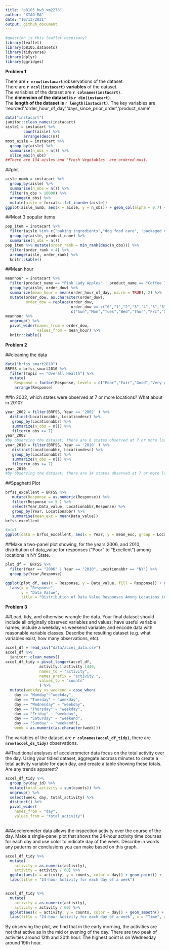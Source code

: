 ```yaml
---
title: "p8105_hw3_xm2276"
author: "XIAO MA"
date: "10/13/2021"
output: github_document
---
```


```r
#question is this leaflet necessary?
library(leaflet)
library(p8105.datasets)
library(tidyverse)
library(dplyr)
library(ggridges)
```

**Problem 1**

There are **`r nrow(instacart)`**observations of the dataset.  
There are **`r ncol(instacart)` variables** of the dataset.  
The variables of the dataset are **`r colnames(instacart)`**.  
The **dimension of the dataset is `r dim(instacart)`**.  
The **length of the dataset is `r length(instacart)`**.
The key variables are 'reorded','order_hour_of_day','days_since_prior_order','product_name'

```r
data("instacart")
janitor::clean_names(instacart)
aisle1 = instacart %>% 
        count(aisle) %>%
        arrange(desc(n))
most_aisle = instacart %>%
  group_by(aisle) %>% 
  summarise(n_obs = n()) %>% 
  slice_max(n_obs)
##There are 134 aisles and 'Fresh Vegetables' are ordered most.
```

##plot 
```r
aisle_numb = instacart %>%
  group_by(aisle) %>% 
  summarise(n_obs = n()) %>% 
  filter(n_obs > 10000) %>% 
  arrange(n_obs) %>% 
  mutate(aisle = forcats::fct_inorder(aisle))
ggplot(aisle_numb, aes(x = aisle, y = n_obs)) + geom_col(alpha = 0.7) + coord_flip() 
```

##Most 3 popular items
```r
pop_item = instacart %>% 
  filter(aisle %in% c("baking ingredients","dog food care", "packaged vegetables fruits")) %>% 
  group_by(aisle, product_name) %>% 
  summarise(n_obs = n())
pop_item %>% mutate(order_rank = min_rank(desc(n_obs))) %>% 
  filter(order_rank < 4) %>% 
  arrange(aisle, order_rank) %>% 
  knitr::kable()
```
##Mean hour
```r
meanhour = instacart %>% 
  filter(product_name == "Pink Lady Apples" | product_name == "Coffee Ice Cream") %>% 
  group_by(aisle, order_dow) %>% 
  summarize(mean_hour = mean(order_hour_of_day, na.rm = TRUE), 2) %>% 
  mutate(order_dow, as.character(order_dow), 
         order_dow = replace(order_dow, 
                             order_dow == c("0","1","2","3","4","5","6"), 
                             c("Sun","Mon","Tues","Wed","Thur","Fri","Sat")))
meanhour %>% 
  ungroup() %>%
  pivot_wider(names_from = order_dow,
              values_from = mean_hour) %>% 
  knitr::kable()
```



**Problem 2**

##cleaning the data
```r
data("brfss_smart2010")
BRFSS = brfss_smart2010 %>%
  filter(Topic == "Overall Health") %>%
  mutate(
    Response = factor(Response, levels = c("Poor","Fair","Good","Very good", "Excellent"))) %>% 
    arrange(Response)
```

##In 2002, which states were observed at 7 or more locations? What about in 2010?
```r
year_2002 = filter(BRFSS, Year == '2002' ) %>%
  distinct(Locationabbr, Locationdesc) %>% 
   group_by(Locationabbr) %>%
   summarize(n_obs = n()) %>% 
   filter(n_obs >= 7)
year_2002
#by observing the dataset, there are 6 states observed at 7 or more locations. They are CT,FL,MA,NC,NJ,PA,
year_2010 = filter(BRFSS, Year == '2010' ) %>%
   distinct(Locationabbr, Locationdesc) %>% 
   group_by(Locationabbr) %>%
   summarize(n_obs = n()) %>% 
   filter(n_obs >= 7)
year_2010
#by observing the dataset, there are 14 states observed at 7 or more locations. They are CA,CO,FL,MA,MD,NC,NE,NJ,NY,OH,PA,SC,TX,WA

```

##Spaghetti Plot
```r
brfss_excellent = BRFSS %>% 
   mutate(Response = as.numeric(Response)) %>% 
   filter(Response == 5 ) %>%
   select(Year,Data_value, Locationabbr,Response) %>% 
   group_by(Year, Locationabbr) %>% 
   summarise(mean_exc = mean(Data_value))
brfss_excellent

#plot
ggplot(data = brfss_excellent, aes(x = Year, y = mean_exc, group = Locationabbr, color = Locationabbr)) + geom_line() + labs(title = "Spaghetti Plot")

```

##Make a two-panel plot showing, for the years 2006, and 2010, distribution of data_value for responses (“Poor” to “Excellent”) among locations in NY State.
```r
plot_df =  BRFSS %>% 
  filter(Year == "2006" | Year == "2010", Locationabbr == "NY") %>% 
  group_by(Year,Response)

ggplot(plot_df, aes(x = Response, y = Data_value, fill = Response)) + geom_col() + facet_grid(.~Year) + 
  labs(x = "Response",
       y = "Data Value",
       title = "Distribution of Data Value Responses Among Locations in NY")

```


**Problem 3**

##Load, tidy, and otherwise wrangle the data. Your final dataset should include all originally observed variables and values; have useful variable names; include a weekday vs weekend variable; and encode data with reasonable variable classes. Describe the resulting dataset (e.g. what variables exist, how many observations, etc).
```r
accel_df = read_csv("data/accel_data.csv")
accel_df %>% 
  janitor::clean_names()
accel_df_tidy = pivot_longer(accel_df,
               activity.1:activity.1440,
               names_to = "activity",
               names_prefix = "activity.",
               values_to = "counts"
               ) %>% 
  mutate(weekday_vs_weekend = case_when(
    day == "Monday"~"weekday",
    day == "Tuesday" ~ "weekday",
    day == "Wednesday" ~ "weekday",
    day == "Thursday" ~ "weekday",
    day == "Friday" ~ "weekday",
    day == "Saturday" ~ "weekend",
    day == "Sunday" ~ "weekend"),
    week = as.numeric(as.character(week)))

```
The variables of the dataset are **`r colnames(accel_df_tidy)`**, there are **`nrow(accel_ds_tidy)`** observations. 



##Traditional analyses of accelerometer data focus on the total activity over the day. Using your tidied dataset, aggregate accross minutes to create a total activity variable for each day, and create a table showing these totals. Are any trends apparent?
```r
accel_df_tidy %>% 
  group_by(day_id) %>% 
  mutate(total_activity = sum(counts)) %>% 
  ungroup() %>% 
  select(week, day, total_activity) %>%
  distinct() %>% 
  pivot_wider(
    names_from = "day",
    values_from = "total_activity")
  
```

##Accelerometer data allows the inspection activity over the course of the day. Make a single-panel plot that shows the 24-hour activity time courses for each day and use color to indicate day of the week. Describe in words any patterns or conclusions you can make based on this graph.

```r
accel_df_tidy %>% 
  mutate(
    activity = as.numeric(activity),
    activity = activity / 60) %>% 
  ggplot(aes(x = activity, y = counts, color = day)) + geom_point() +
  labs(title = "24-hour Activity for each day of a week")


accel_df_tidy %>% 
  mutate(
    activity = as.numeric(activity),
    activity = activity / 60) %>% 
  ggplot(aes(x = activity, y = counts, color = day)) + geom_smooth() +
  labs(title = "24-hour Activity for each day of a week", x = "Time", y = "Activity")
```
By observing the plot, we find that in the early morning, the activities are not that active as in the mid or evening of the day. There are two peak of activities around 12th and 20th hour. The highest point is on Wednesday around 19th hour.


